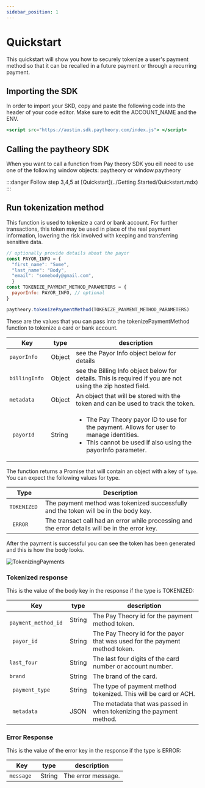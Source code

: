 ```yaml
---
sidebar_position: 1
---
```


# Quickstart
This quickstart will show you how to securely tokenize a user's payment method so that it can be recalled in a future payment or through a recurring payment.
## Importing the SDK
In order to import your SKD, copy and paste the following code into the header of your code editor. Make sure to edit the ACCOUNT_NAME and the ENV.
```jsx
<script src="https://austin.sdk.paytheory.com/index.js"> </script>
```
## Calling the paytheory SDK
When you want to call a function from Pay theory SDK you eill need to use one of the following window objects: paytheory or window.paytheory


:::danger 
Follow step 3,4,5 at [Quickstart](../Getting Started/Quickstart.mdx)
:::


## Run tokenization method
This function is used to tokenize a card or bank account. For further transactions, this token may be used in place of the real payment information, lowering the risk involved with keeping and transferring sensitive data.
```jsx
// optionally provide details about the payor
const PAYOR_INFO = {
  "first_name": "Some",
  "last_name": "Body",
  "email": "somebody@gmail.com",
  }
const TOKENIZE_PAYMENT_METHOD_PARAMETERS = {
  payorInfo: PAYOR_INFO, // optional
}

paytheory.tokenizePaymentMethod(TOKENIZE_PAYMENT_METHOD_PARAMETERS)
```
These are the values that you can pass into the tokenizePaymentMethod function to tokenize a card or bank account.

|Key                |type               |description                                               |
--------------------|-------------------|----------------------------------------------------------|     
|`payorInfo `       |Object             |see the Payor Info object below for details|
|`billingInfo `     |Object             |see the Billing Info object below for details. This is required if you are not using the zip hosted field.|
|`metadata `        |Object             |An object that will be stored with the token and can be used to track the token.|
|` payorId`         |String             |<ul><li>The Pay Theory payor ID to use for the payment. Allows for user to manage identities.</li><li>This cannot be used if also using the payorInfo parameter.</li></ul>|

The function returns a Promise that will contain an object with a key of `type`. You can expect the following values for type.

|Type               |Description                                            |
--------------------|-------------------------------------------------------|
|`TOKENIZED `       |The payment method was tokenized successfully and the token will be in the body key.|
|` ERROR`           |The transact call had an error while processing and the error details will be in the error key.|

After the payment is successful you can see the token has been generated and this is how the body looks.

![TokenizingPayments](/img/TokenizingPayments.jpeg)

### Tokenized response
This is the value of the body key in the response if the type is TOKENIZED:

|Key                   |type               |description                                               |
|-----------------------|-------------------|----------------------------------------------------------|     
|` payment_method_id`  |String             |The Pay Theory id for the payment method token. |
|` payor_id`           | String            | The Pay Theory id for the payor that was used for the payment method token.|
|`last_four `          |String             | The last four digits of the card number or account number.|
|`brand`               |String             |The brand of the card.                                    |
|` payment_type`       |String             |  The type of payment method tokenized. This will be card or ACH.|
|` metadata`           |JSON               | The metadata that was passed in when tokenizing the payment method.|


### Error Response
This is the value of the error key in the response if the type is ERROR:

|Key                   |type               |description                                               |
-----------------------|-------------------|----------------------------------------------------------|     
|`message `            |String             |The error message.|  